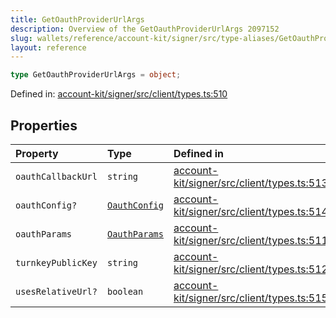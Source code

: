 ```yaml
---
title: GetOauthProviderUrlArgs
description: Overview of the GetOauthProviderUrlArgs 2097152
slug: wallets/reference/account-kit/signer/src/type-aliases/GetOauthProviderUrlArgs
layout: reference
---
```


```ts
type GetOauthProviderUrlArgs = object;
```

Defined in: [account-kit/signer/src/client/types.ts:510](https://github.com/alchemyplatform/aa-sdk/blob/923a52171f7246172caf350853843e6680197da9/account-kit/signer/src/client/types.ts#L510)

## Properties

| Property                                       | Type                             | Defined in                                                                                                                                                                        |
| :--------------------------------------------- | :------------------------------- | :-------------------------------------------------------------------------------------------------------------------------------------------------------------------------------- |
| <a id="oauthcallbackurl" /> `oauthCallbackUrl` | `string`                         | [account-kit/signer/src/client/types.ts:513](https://github.com/alchemyplatform/aa-sdk/blob/923a52171f7246172caf350853843e6680197da9/account-kit/signer/src/client/types.ts#L513) |
| <a id="oauthconfig" /> `oauthConfig?`          | [`OauthConfig`](OauthConfig.mdx) | [account-kit/signer/src/client/types.ts:514](https://github.com/alchemyplatform/aa-sdk/blob/923a52171f7246172caf350853843e6680197da9/account-kit/signer/src/client/types.ts#L514) |
| <a id="oauthparams" /> `oauthParams`           | [`OauthParams`](OauthParams.mdx) | [account-kit/signer/src/client/types.ts:511](https://github.com/alchemyplatform/aa-sdk/blob/923a52171f7246172caf350853843e6680197da9/account-kit/signer/src/client/types.ts#L511) |
| <a id="turnkeypublickey" /> `turnkeyPublicKey` | `string`                         | [account-kit/signer/src/client/types.ts:512](https://github.com/alchemyplatform/aa-sdk/blob/923a52171f7246172caf350853843e6680197da9/account-kit/signer/src/client/types.ts#L512) |
| <a id="usesrelativeurl" /> `usesRelativeUrl?`  | `boolean`                        | [account-kit/signer/src/client/types.ts:515](https://github.com/alchemyplatform/aa-sdk/blob/923a52171f7246172caf350853843e6680197da9/account-kit/signer/src/client/types.ts#L515) |
